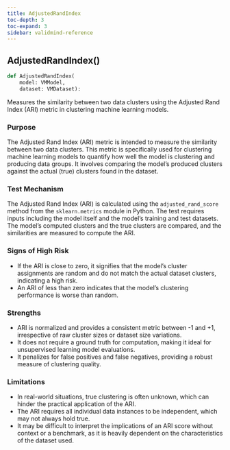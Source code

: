 ```yaml
---
title: AdjustedRandIndex
toc-depth: 3
toc-expand: 3
sidebar: validmind-reference
---
```


## AdjustedRandIndex[()]{.muted}

```python
def AdjustedRandIndex(
    model: VMModel,
    dataset: VMDataset):
```

Measures the similarity between two data clusters using the Adjusted Rand Index (ARI) metric in clustering machine learning models.

### Purpose

The Adjusted Rand Index (ARI) metric is intended to measure the similarity between two data clusters. This metric is specifically used for clustering machine learning models to quantify how well the model is clustering and producing data groups. It involves comparing the model's produced clusters against the actual (true) clusters found in the dataset.

### Test Mechanism

The Adjusted Rand Index (ARI) is calculated using the `adjusted_rand_score` method from the `sklearn.metrics` module in Python. The test requires inputs including the model itself and the model's training and test datasets. The model's computed clusters and the true clusters are compared, and the similarities are measured to compute the ARI.

### Signs of High Risk

- If the ARI is close to zero, it signifies that the model's cluster assignments are random and do not match the actual dataset clusters, indicating a high risk.
- An ARI of less than zero indicates that the model's clustering performance is worse than random.

### Strengths

- ARI is normalized and provides a consistent metric between -1 and +1, irrespective of raw cluster sizes or dataset size variations.
- It does not require a ground truth for computation, making it ideal for unsupervised learning model evaluations.
- It penalizes for false positives and false negatives, providing a robust measure of clustering quality.

### Limitations

- In real-world situations, true clustering is often unknown, which can hinder the practical application of the ARI.
- The ARI requires all individual data instances to be independent, which may not always hold true.
- It may be difficult to interpret the implications of an ARI score without context or a benchmark, as it is heavily dependent on the characteristics of the dataset used.
